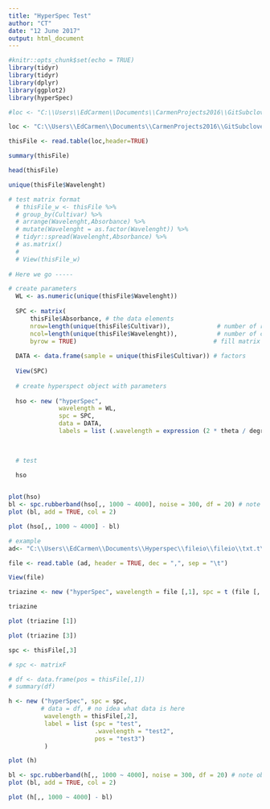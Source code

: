 ```yaml
---
title: "HyperSpec Test"
author: "CT"
date: "12 June 2017"
output: html_document
---
```


```r
#knitr::opts_chunk$set(echo = TRUE)
library(tidyr)
library(tidyr)
library(dplyr)
library(ggplot2)
library(hyperSpec)

```



```r
#loc <- "C:\\Users\\EdCarmen\\Documents\\CarmenProjects2016\\GitSubclover\\Spectra\\suberin.txt"

loc <- "C:\\Users\\EdCarmen\\Documents\\CarmenProjects2016\\GitSubclover\\Spectra\\AverageSpectra - Copy.txt"

thisFile <- read.table(loc,header=TRUE)

summary(thisFile)

head(thisFile)

unique(thisFile$Wavelenght)

# test matrix format
  # thisFile_w <- thisFile %>%
  # group_by(Cultivar) %>%
  # arrange(Wavelenght,Absorbance) %>%
  # mutate(Wavelenght = as.factor(Wavelenght)) %>%
  # tidyr::spread(Wavelenght,Absorbance) %>%
  # as.matrix()
  # 
  # View(thisFile_w)
  
# Here we go -----

# create parameters
  WL <- as.numeric(unique(thisFile$Wavelenght))
  
  SPC <- matrix( 
      thisFile$Absorbance, # the data elements 
      nrow=length(unique(thisFile$Cultivar)),             # number of rows 
      ncol=length(unique(thisFile$Wavelenght)),           # number of columns 
      byrow = TRUE)                                      # fill matrix by ROW 
  
  DATA <- data.frame(sample = unique(thisFile$Cultivar)) # factors
  
  View(SPC)
  
  # create hyperspect object with parameters
  
  hso <- new ("hyperSpec", 
              wavelength = WL, 
              spc = SPC, 
              data = DATA, 
              labels = list (.wavelength = expression (2 * theta / degree), spc = "I / a.u.")) 
 
  
```

```r
 
  # test

  hso
  
```
```r
plot(hso)
bl <- spc.rubberband(hso[,, 1000 ~ 4000], noise = 300, df = 20) # note obj has 3 dimensions
plot (bl, add = TRUE, col = 2)

plot (hso[,, 1000 ~ 4000] - bl)
```


```r
# example 
ad<- "C:\\Users\\EdCarmen\\Documents\\Hyperspec\\fileio\\fileio\\txt.t\\Triazine 5_31.txt"

file <- read.table (ad, header = TRUE, dec = ",", sep = "\t") 

View(file)

triazine <- new ("hyperSpec", wavelength = file [,1], spc = t (file [, -1]), data = data.frame (sample = colnames (file [, -1])), labels = list (.wavelength = expression (2 * theta / degree), spc = "I / a.u.")) 

triazine

```


```r
plot (triazine [1])

plot (triazine [3])
```




```r

spc <- thisFile[,3]

# spc <- matrixF

# df <- data.frame(pos = thisFile[,1])
# summary(df)

h <- new ("hyperSpec", spc = spc, 
         # data = df, # no idea what data is here
          wavelength = thisFile[,2],
          label = list (spc = "test",
                        .wavelength = "test2",
                        pos = "test3")
          )

plot (h)

bl <- spc.rubberband(h[,, 1000 ~ 4000], noise = 300, df = 20) # note obj has 3 dimensions
plot (bl, add = TRUE, col = 2)

plot (h[,, 1000 ~ 4000] - bl)


```



